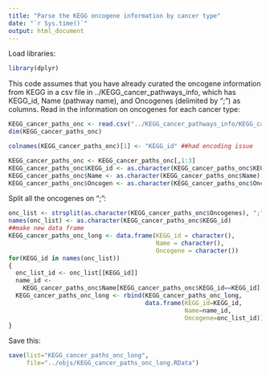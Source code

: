 ```yaml
---
title: "Parse the KEGG oncogene information by cancer type"
date: "`r Sys.time()`"
output: html_document
---
```


Load libraries:

```r
library(dplyr)
```

This code assumes that you have already curated the oncogene information from KEGG in a csv file in ../KEGG_cancer_pathways_info, which has KEGG_id, Name (pathway name), and Oncogenes (delimited by ";") as columns.
Read in the information on oncogenes for each cancer type:
```r
KEGG_cancer_paths_onc <- read.csv("../KEGG_cancer_pathways_info/KEGG_cancer_pathways_oncogenes.csv")
dim(KEGG_cancer_paths_onc)

colnames(KEGG_cancer_paths_onc)[1] <- "KEGG_id" ##had encoding issue

KEGG_cancer_paths_onc <- KEGG_cancer_paths_onc[,1:3]
KEGG_cancer_paths_onc$KEGG_id <- as.character(KEGG_cancer_paths_onc$KEGG_id)
KEGG_cancer_paths_onc$Name <- as.character(KEGG_cancer_paths_onc$Name)
KEGG_cancer_paths_onc$Oncogen <- as.character(KEGG_cancer_paths_onc$Oncogen)

```

Split all the oncogenes on ";":
```r
onc_list <- strsplit(as.character(KEGG_cancer_paths_onc$Oncogenes), ";")
names(onc_list) <- as.character(KEGG_cancer_paths_onc$KEGG_id)
##make new data frame
KEGG_cancer_paths_onc_long <- data.frame(KEGG_id = character(),
                                         Name = character(),
                                         Oncogene = character())
for(KEGG_id in names(onc_list))
{
  onc_list_id <- onc_list[[KEGG_id]]
  name_id <- 
    KEGG_cancer_paths_onc$Name[KEGG_cancer_paths_onc$KEGG_id==KEGG_id]
  KEGG_cancer_paths_onc_long <- rbind(KEGG_cancer_paths_onc_long,
                                      data.frame(KEGG_id=KEGG_id,
                                                 Name=name_id,
                                                 Oncogene=onc_list_id))
}

```

Save this:
```r

save(list="KEGG_cancer_paths_onc_long",
     file="../objs/KEGG_cancer_paths_onc_long.RData")

```
